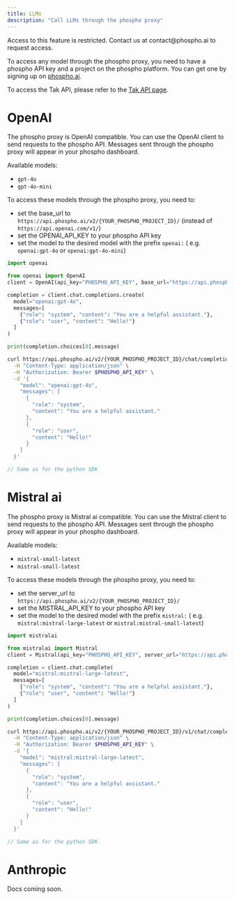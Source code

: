 ```yaml
---
title: LLMs
description: "Call LLMs through the phospho proxy"
---
```


<Note>
  Access to this feature is restricted. Contact us at contact@phospho.ai to
  request access.
</Note>

To access any model through the phospho proxy, you need to have a phospho API key and a project on the phospho platform. You can get one by signing up on [phospho.ai](https://platform.phospho.ai).

To access the Tak API, please refer to the [Tak API page](/models/tak).

# OpenAI

The phospho proxy is OpenAI compatible. You can use the OpenAI client to send requests to the phospho API. Messages sent through the phospho proxy will appear in your phospho dashboard.

Available models:

- `gpt-4o`
- `gpt-4o-mini`

To access these models through the phospho proxy, you need to:

- set the base_url to `https://api.phospho.ai/v2/{YOUR_PHOSPHO_PROJECT_ID}/` (instead of `https://api.openai.com/v1/`)
- set the OPENAI_API_KEY to your phospho API key
- set the model to the desired model with the prefix `openai:` ( e.g. `openai:gpt-4o` or `openai:gpt-4o-mini`)

<CodeGroup>

```python openai python sdk
import openai

from openai import OpenAI
client = OpenAI(api_key="PHOSPHO_API_KEY", base_url="https://api.phospho.ai/v2/{YOUR_PHOSPHO_PROJECT_ID}/")

completion = client.chat.completions.create(
  model="openai:gpt-4o",
  messages=[
    {"role": "system", "content": "You are a helpful assistant."},
    {"role": "user", "content": "Hello!"}
  ]
)

print(completion.choices[0].message)

```

```bash curl
curl https://api.phospho.ai/v2/{YOUR_PHOSPHO_PROJECT_ID}/chat/completions \
  -H "Content-Type: application/json" \
  -H "Authorization: Bearer $PHOSPHO_API_KEY" \
  -d '{
    "model": "openai:gpt-4o",
    "messages": [
      {
        "role": "system",
        "content": "You are a helpful assistant."
      },
      {
        "role": "user",
        "content": "Hello!"
      }
    ]
  }'
```

```javascript openai javascript sdk
// Same as for the python SDK
```

</CodeGroup>

# Mistral ai

The phospho proxy is Mistral ai compatible. You can use the Mistral client to send requests to the phospho API. Messages sent through the phospho proxy will appear in your phospho dashboard.

Available models:

- `mistral-small-latest`
- `mistral-small-latest`

To access these models through the phospho proxy, you need to:

- set the server_url to `https://api.phospho.ai/v2/{YOUR_PHOSPHO_PROJECT_ID}/`
- set the MISTRAL_API_KEY to your phospho API key
- set the model to the desired model with the prefix `mistral:` ( e.g. `mistral:mistral-large-latest` or `mistral:mistral-small-latest`)

<CodeGroup>

```python mistralai python sdk
import mistralai

from mistralai import Mistral
client = Mistral(api_key="PHOSPHO_API_KEY", server_url="https://api.phospho.ai/v2/{YOUR_PHOSPHO_PROJECT_ID}/")

completion = client.chat.complete(
  model="mistral:mistral-large-latest",
  messages=[
    {"role": "system", "content": "You are a helpful assistant."},
    {"role": "user", "content": "Hello!"}
  ]
)

print(completion.choices[0].message)

```

```bash curl
curl https://api.phospho.ai/v2/{YOUR_PHOSPHO_PROJECT_ID}/v1/chat/completions \
  -H "Content-Type: application/json" \
  -H "Authorization: Bearer $PHOSPHO_API_KEY" \
  -d '{
    "model": "mistral:mistral-large-latest",
    "messages": [
      {
        "role": "system",
        "content": "You are a helpful assistant."
      },
      {
        "role": "user",
        "content": "Hello!"
      }
    ]
  }'
```

```javascript mistralai javascript sdk
// Same as for the python SDK
```

</CodeGroup>

# Anthropic

Docs coming soon.
